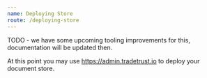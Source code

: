 ```yaml
---
name: Deploying Store
route: /deploying-store
---
```


TODO - we have some upcoming tooling improvements for this, documentation will be updated then.

At this point you may use https://admin.tradetrust.io to deploy your document store.
